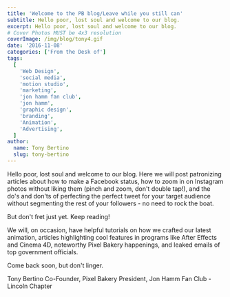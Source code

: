 ```yaml
---
title: 'Welcome to the PB blog/Leave while you still can'
subtitle: Hello poor, lost soul and welcome to our blog.
excerpt: Hello poor, lost soul and welcome to our blog.
# Cover Photos MUST be 4x3 resolution
coverImage: /img/blog/tony4.gif
date: '2016-11-08'
categories: ['From the Desk of']
tags:
  [
    'Web Design',
    'social media',
    'motion studio',
    'marketing',
    'jon hamm fan club',
    'jon hamm',
    'graphic design',
    'branding',
    'Animation',
    'Advertising',
  ]
author:
  name: Tony Bertino
  slug: tony-bertino
---
```


Hello poor, lost soul and welcome to our blog. Here we will post patronizing articles about how to make a Facebook status, how to zoom in on Instagram photos without liking them (pinch and zoom, don't double tap!), and the do's and don'ts of perfecting the perfect tweet for your target audience without segmenting the rest of your followers - no need to rock the boat.

But don't fret just yet. Keep reading!

We will, on occasion, have helpful tutorials on how we crafted our latest animation, articles highlighting cool features in programs like After Effects and Cinema 4D, noteworthy Pixel Bakery happenings, and leaked emails of top government officials.

Come back soon, but don't linger.

Tony Bertino
Co-Founder, Pixel Bakery
President, Jon Hamm Fan Club - Lincoln Chapter
